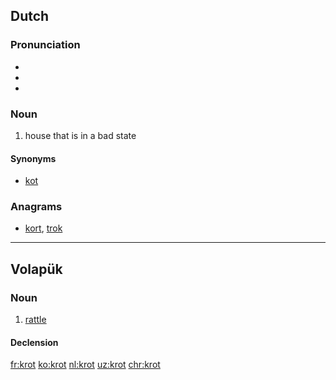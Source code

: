 ==Dutch==

===Pronunciation===
* {{IPA|krɔt|lang=nl}}
* {{audio|Nl-krot.ogg|Audio|lang=nl}}
* {{rhymes|ɔt|lang=nl}}

===Noun===
{{nl-noun|n|-en|krotje or krotteke}}
# house that is in a bad state

====Synonyms====
* [[kot]]

===Anagrams===
* [[kort#Dutch|kort]], [[trok#Dutch|trok]]

----

==Volapük==

===Noun===
{{vo-noun}}

# [[rattle]]

====Declension====
{{vo-decl-noun}}

[[fr:krot]]
[[ko:krot]]
[[nl:krot]]
[[uz:krot]]
[[chr:krot]]